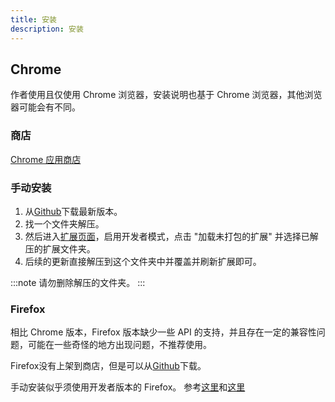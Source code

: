 ```yaml
---
title: 安装
description: 安装
---
```


## Chrome

作者使用且仅使用 Chrome 浏览器，安装说明也基于 Chrome 浏览器，其他浏览器可能会有不同。

### 商店
[Chrome 应用商店](https://chromewebstore.google.com/detail/danmaku-anywhere/jnflbkkmffognjjhibkjnomjedogmdpo?authuser=1&hl=zh)


### 手动安装

1. 从[Github](https://github.com/Mr-Quin/danmaku-anywhere/releases/latest)下载最新版本。
2. 找一个文件夹解压。
3. 然后进入[扩展页面](chrome://extensions/)，启用开发者模式，点击 "加载未打包的扩展" 并选择已解压的扩展文件夹。
4. 后续的更新直接解压到这个文件夹中并覆盖并刷新扩展即可。

:::note
请勿删除解压的文件夹。
:::

### Firefox

相比 Chrome 版本，Firefox 版本缺少一些 API 的支持，并且存在一定的兼容性问题，可能在一些奇怪的地方出现问题，不推荐使用。

Firefox没有上架到商店，但是可以从[Github](https://github.com/Mr-Quin/danmaku-anywhere/releases/latest)下载。

手动安装似乎须使用开发者版本的 Firefox。
参考[这里](https://extensionworkshop.com/documentation/develop/temporary-installation-in-firefox/)和[这里](https://extensionworkshop.com/documentation/publish/signing-and-distribution-overview/)
